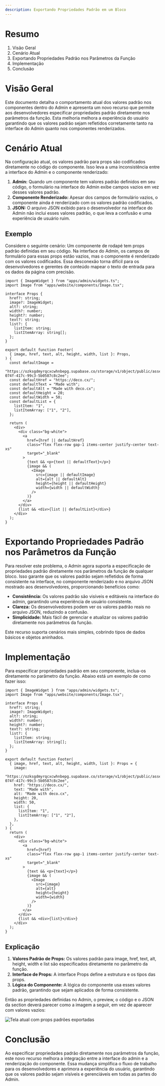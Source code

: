 ```yaml
---
description: Exportando Propriedades Padrão em um Bloco
---
```


# Resumo

1. Visão Geral
2. Cenário Atual
3. Exportando Propriedades Padrão nos Parâmetros da Função
4. Implementação
5. Conclusão

# Visão Geral

Este documento detalha o comportamento atual dos valores padrão nos componentes
dentro do Admin e apresenta um novo recurso que permite aos desenvolvedores
especificar propriedades padrão diretamente nos parâmetros da função. Esta
melhoria melhora a experiência do usuário garantindo que os valores padrão sejam
refletidos corretamente tanto na interface do Admin quanto nos componentes
renderizados.

# Cenário Atual

Na configuração atual, os valores padrão para props são codificados diretamente
no código do componente. Isso leva a uma inconsistência entre a interface do
Admin e o componente renderizado:

1. **Admin:** Quando um componente tem valores padrão definidos em seu código, o
   formulário na interface do Admin exibe campos vazios em vez desses valores
   padrão.
2. **Componente Renderizado:** Apesar dos campos de formulário vazios, o
   componente ainda é renderizado com os valores padrão codificados.
3. **JSON:** O arquivo JSON exibido para o desenvolvedor na interface do Admin
   não inclui esses valores padrão, o que leva a confusão e uma experiência de
   usuário ruim.

## Exemplo

Considere o seguinte cenário: Um componente de rodapé tem props padrão definidas
em seu código. Na interface do Admin, os campos de formulário para essas props
estão vazios, mas o componente é renderizado com os valores codificados. Essa
desconexão torna difícil para os desenvolvedores e gerentes de conteúdo mapear o
texto de entrada para os dados da página com precisão.

```tsx
import { ImageWidget } from "apps/admin/widgets.ts";
import Image from "apps/website/components/Image.tsx";

interface Props {
  href?: string;
  image?: ImageWidget;
  alt?: string;
  width?: number;
  height?: number;
  text?: string;
  list?: {
    listItem: string;
    listItemArray: string[];
  };
}

export default function Footer(
  { image, href, text, alt, height, width, list }: Props,
) {
  const defaultImage =
    "https://ozksgdmyrqcxcwhnbepg.supabase.co/storage/v1/object/public/assets/4959/d7aa9290-074f-417c-99c3-5b0587c8c2ee";
  const defaultHref = "https://deco.cx/";
  const defaultText = "Made with";
  const defaultAlt = "Made with deco.cx";
  const defaultHeight = 20;
  const defaultWidth = 50;
  const defaultList = {
    listItem: "1",
    listItemArray: ["1", "2"],
  };

  return (
    <div>
      <div class="bg-white">
        <a
          href={href || defaultHref}
          class="flex flex-row gap-1 items-center justify-center text-xs"
          target="_blank"
        >
          {text && <p>{text || defaultText}</p>}
          {image && (
            <Image
              src={image || defaultImage}
              alt={alt || defaultAlt}
              height={height || defaultHeight}
              width={width || defaultWidth}
            />
          )}
        </a>
      </div>
      {list && <div>{list || defaultList}</div>}
    </div>
  );
}
```

# Exportando Propriedades Padrão nos Parâmetros da Função

Para resolver este problema, o Admin agora suporta a especificação de
propriedades padrão diretamente nos parâmetros da função de qualquer bloco. Isso
garante que os valores padrão sejam refletidos de forma consistente na
interface, no componente renderizado e no arquivo JSON mostrado aos
desenvolvedores, proporcionando benefícios como:

- **Consistência:** Os valores padrão são visíveis e editáveis na interface do
  admin, garantindo uma experiência de usuário consistente.
- **Clareza:** Os desenvolvedores podem ver os valores padrão reais no arquivo
  JSON, reduzindo a confusão.
- **Simplicidade:** Mais fácil de gerenciar e atualizar os valores padrão
  diretamente nos parâmetros da função.

Este recurso suporta cenários mais simples, cobrindo tipos de dados básicos e
objetos aninhados.

# Implementação

Para especificar propriedades padrão em seu componente, inclua-os diretamente no
parâmetro da função. Abaixo está um exemplo de como fazer isso:

```tsx
import { ImageWidget } from "apps/admin/widgets.ts";
import Image from "apps/website/components/Image.tsx";

interface Props {
  href?: string;
  image?: ImageWidget;
  alt?: string;
  width?: number;
  height?: number;
  text?: string;
  list?: {
    listItem: string;
    listItemArray: string[];
  };
}

export default function Footer(
  { image, href, text, alt, height, width, list }: Props = {
    image:
      "https://ozksgdmyrqcxcwhnbepg.supabase.co/storage/v1/object/public/assets/4959/d7aa9290-074f-417c-99c3-5b0587c8c2ee",
    href: "https://deco.cx/",
    text: "Made with",
    alt: "Made with deco.cx",
    height: 20,
    width: 50,
    list: {
      listItem: "1",
      listItemArray: ["1", "2"],
    },
  },
) {
  return (
    <div>
      <div class="bg-white">
        <a
          href={href}
          class="flex flex-row gap-1 items-center justify-center text-xs"
          target="_blank"
        >
          {text && <p>{text}</p>}
          {image && (
            <Image
              src={image}
              alt={alt}
              height={height}
              width={width}
            />
          )}
        </a>
      </div>
      {list && <div>{list}</div>}
    </div>
  );
}
```

## Explicação

1. **Valores Padrão de Props:** Os valores padrão para image, href, text, alt,
   height, width e list são especificados diretamente no parâmetro da função.
2. **Interface de Props:** A interface Props define a estrutura e os tipos das
   props.
3. **Lógica do Componente:** A lógica do componente usa esses valores padrão,
   garantindo que sejam aplicados de forma consistente.

Então as propriedades definidas no Admin, o preview, o código e o JSON da
section deverá parecer como a imagem a seguir, em vez de aparecer com valores
vazios:

![Tela atual com props padrões exportadas](https://deco.cx/docs/exporting-default-props/export-default-props-example.png)

# Conclusão

Ao especificar propriedades padrão diretamente nos parâmetros da função, este
novo recurso melhora a integração entre a interface do admin e a renderização do
componente. Essa mudança simplifica o fluxo de trabalho para os desenvolvedores
e aprimora a experiência do usuário, garantindo que os valores padrão sejam
visíveis e gerenciáveis em todas as partes do Admin.
